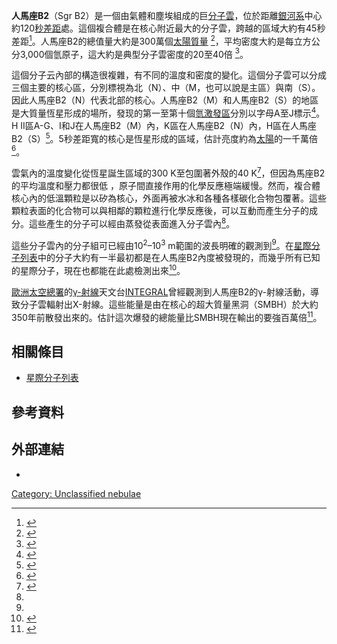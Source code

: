 '''人馬座B2'''（Sgr B2）是一個由氣體和塵埃組成的巨[[分子雲|分子雲]]，位於距離[[銀河系|銀河系]]中心約120[[秒差距|秒差距]]處。這個複合體是在核心附近最大的分子雲，跨越的區域大約有45秒差距<ref name="chown">{{cite news | last=Chown | first=Marcus | date=November 27, 1999 | title=Star attraction | publisher=New Scientist | url=http://www.newscientist.com/article/mg16422144.900-star-attraction.html | accessdate=2007-10-29 | archive-date=2012-10-12 | archive-url=https://web.archive.org/web/20121012221403/http://www.newscientist.com/article/mg16422144.900-star-attraction.html | dead-url=no }}</ref>。人馬座B2的總值量大約是300萬個[[太陽質量|太陽質量]] <ref>{{cite book
 | first=P. M. | last=Solomon
 | editors=Giancarlo Setti and Giovanni G. Fazio
 | year=1978
 | title=Physics of Molecular Clouds from Millimeter Wave Length Observations
 | work=Infrared Astronomy | publisher=Springer
 | location=New York | id=ISBN 9027708711 }}</ref>，平均密度大約是每立方公分3,000個氫原子，這大約是典型分子雲密度的20至40倍 <ref>{{cite journal
 | last=Goldsmith | first=Paul F.
 | coauthors=Lis, Dariusz C.; Hills, Richard; Lasenby, Joan
 | title=High angular resolution submillimeter observations of Sagittarius B2
 | journal=Astrophysical Journal
 | year=1990 | volume=350 | pages=186-194
 | url=http://adsabs.harvard.edu/cgi-bin/bib_query?1990ApJ...350..186G
 | accessdate=2007-10-31 }}</ref>。


這個分子云內部的構造很複雜，有不同的溫度和密度的變化。這個分子雲可以分成三個主要的核心區，分別標視為北（N）、中（M，也可以說是主區）與南（S）。因此人馬座B2（N）代表北部的核心。人馬座B2（M）和人馬座B2（S）的地區是大質量恆星形成的場所，發现的第一至第十個[[電離氫區|氫激發區]]分別以字母A至J標示<ref>{{cite journal
 | last=Lis
 | first=Dariusz C.
 | coauthors=Goldsmith, Paul F.
 | title=Modeling of the continuum and molecular line emission from the Sagittarius B2 molecular cloud
 | journal=Astrophysical Journal, Part 1
 | year=1990
 | volume=356
 | pages=195-210
 | url=http://adsabs.harvard.edu/cgi-bin/bib_query?1990ApJ...356..195L
 | accessdate=2007-10-25
}}</ref>。 H II區A-G、I和J在人馬座B2（M）內，K區在人馬座B2（N）內，H區在人馬座B2（S）<ref>{{cite journal
 | last=Takagi
 | first=Shin-ichiro
 | coauthors=Murakami, Hiroshi; Koyama, Katsuji
 | title=X-Ray Sources and Star Formation Activity in the Sagittarius B2 Cloud Observed with Chandra
 | journal=The Astrophysical Journal
 | year=2002
 | volume=573
 | pages=275-282
 | url=http://adsabs.harvard.edu/abs/2002astro.ph..3035T
 | accessdate=2007-10-31
 | archive-date=2008-02-26
 | archive-url=https://web.archive.org/web/20080226142319/http://adsabs.harvard.edu/abs/2002astro.ph..3035T
 | dead-url=no
 }}</ref>。5秒差距寬的核心是恆星形成的區域，估計亮度約為[[太陽光度|太陽]]的一千萬倍<ref>{{cite book
 | first=Ramon D. | last=Wolstencroft
 | coauthors=William Butler Burton | year=1988
 | title=Millimetre and Submillimetre Astronomy
 | publisher=Springer | id=ISBN 9027727635 }}</ref>。

雲氣內的溫度變化從恆星誕生區域的300 K至包圍著外殼的40 K<ref>{{cite conference
 | first =P.
 | last =de Vicente
 | coauthor =Martin-Pintado, J.; Wilson, T. L.
 | title =A Hot Ring in the SGR B2 Molecular Cloud
 | booktitle =Proceedings Astronomical Society of the Pacific Conference Series
 | pages =64–67
 | publisher =Astronomical Society of the Pacific.
 | date =March 10–15, 1996
 | location =La Serena, Chile
 | url =http://adsabs.harvard.edu/abs/1996ASPC..102...64D
 | accessdate =2007-10-29
 | archive-date =2008-02-26
 | archive-url =https://web.archive.org/web/20080226142314/http://adsabs.harvard.edu/abs/1996ASPC..102...64D
 | dead-url =no
 }}</ref>，但因為馬座B2的平均溫度和壓力都很低 ，原子間直接作用的化學反應極端緩慢。然而，複合體核心內的低溫顆粒是以矽為核心，外面再被水冰和各種各樣碳化合物包覆著。這些顆粒表面的化合物可以與相鄰的顆粒進行化學反應後，可以互動而產生分子的成分。這些產生的分子可以經由蒸發從表面進入分子雲內<ref name="chown"/>。

這些分子雲內的分子組可已經由10<sup>2</sup>–10<sup>3</sup> m範圍的波長明確的觀測到<ref name="chown"/>。在[[星際分子列表|星際分子列表]]中的分子大約有一半最初都是在人馬座B2內度被發現的，而幾乎所有已知的星際分子，現在也都能在此處檢測出來<ref>{{cite journal
 | author=S. E. Cummins, R. A. Linke, P. Thaddeus
 | title=A survey of the millimeter-wave spectrum of Sagittarius B2
 | journal=Astrophysical Journal Supplement Series
 | year=1986
 | volume=60
 | pages=819-878
 | url=http://adsabs.harvard.edu/abs/1986ApJS...60..819C
 | accessdate=2007-02-06
 | archive-date=2019-04-02
 | archive-url=https://web.archive.org/web/20190402095146/http://adsabs.harvard.edu/abs/1986ApJS...60..819C
 | dead-url=no
 }}</ref>。

[[歐洲太空總署|歐洲太空總署]]的[[伽馬射線|γ-射線]]天文台[[國際伽瑪射線天體物理實驗室|INTEGRAL]]曾經觀測到人馬座B2的γ-射線活動，導致分子雲輻射出X-射線。這些能量是由在核心的超大質量黑洞（SMBH）於大約350年前散發出來的。估計這次爆發的總能量比SMBH現在輸出的要強百萬倍<ref>{{cite news
 | author=Staff
 | date=January 28, 2005
 | title=Integral rolls back history of Milky Way's super-massive black hole
 | publisher=Hubble News Desk
 | url=http://www.esa.int/SPECIALS/Integral/SEMSKPO3E4E_0.html
 | accessdate=2007-10-31
 | archive-date=2012-10-16
 | archive-url=https://web.archive.org/web/20121016202343/http://www.esa.int/SPECIALS/Integral/SEMSKPO3E4E_0.html
 | dead-url=no
 }}</ref>。

== 相關條目 ==
* [[星際分子列表|星際分子列表]]

== 參考資料 ==
{{reflist|2}}

== 外部連結 ==
*{{cite web
 | author=R. M. Gaume ''et al''
 | date=October 31, 2007
 | url=http://www.nrao.edu/imagegallery/php/level3.php?id=55
 | title=Sagittarius B2 (North)
 | publisher=National Radio Astronomy Observatory
 | accessdate=2007-10-31
 | archive-date=2012-02-08
 | archive-url=https://web.archive.org/web/20120208090732/http://www.nrao.edu/imagegallery/php/level3.php?id=55
 | dead-url=no
 }}

[[Category:_Unclassified_nebulae|Category: Unclassified nebulae]]